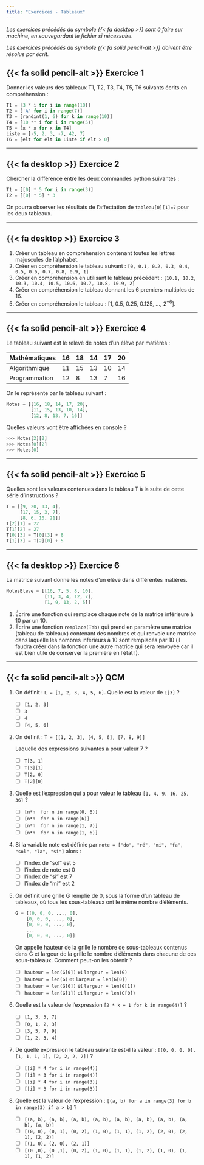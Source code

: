 ---
title: "Exercices - Tableaux"
---

_Les exercices précédés du symbole {{< fa desktop >}} sont à faire sur machine, en sauvegardant le fichier si nécessaire._

_Les exercices précédés du symbole {{< fa solid pencil-alt >}} doivent être résolus par écrit._

## {{< fa solid pencil-alt >}} Exercice 1

Donner les valeurs des tableaux T1, T2, T3, T4, T5, T6 suivants écrits en compréhension :

````python
T1 = [3 * i for i in range(10)]
T2 = ['A' for i in range(7)]
T3 = [randint(1, 6) for k in range(10)]
T4 = [10 ** i for i in range(5)]
T5 = [x * x for x in T4]
Liste = [-5, 2, 3, -7, 42, 7]
T6 = [elt for elt in Liste if elt > 0]
````

-----------------------------------------------------

## {{< fa desktop >}} Exercice 2

Chercher la différence entre les deux commandes python suivantes :

````python
T1 = [[0] * 5 for i in range(3)]
T2 = [[0] * 5] * 3
````

On pourra observer les résultats de l'affectation de ``tableau[0][1]=7`` pour les deux tableaux.

----------------------------------------------------------------------------

## {{< fa desktop >}} Exercice 3

1.	Créer un tableau en compréhension contenant toutes les lettres majuscules de l'alphabet.
2.	Créer en compréhension le tableau suivant : ``[0, 0.1, 0.2, 0.3, 0.4, 0.5, 0.6, 0.7, 0.8, 0.9, 1]``
3.	Créer en compréhension en utilisant le tableau précédent : ``[10.1, 10.2, 10.3, 10.4, 10.5, 10.6, 10.7, 10.8, 10.9, 2]``
4.	Créer en compréhension le tableau donnant les 6 premiers multiples de 16.
5.	Créer en compréhension le tableau : [1, 0.5, 0.25, 0.125, ..., $2^{-6}$].

-----------------------------------------------------------

## {{< fa solid pencil-alt >}} Exercice 4

Le tableau suivant est le relevé de notes d'un élève par matières :

|Mathématiques|	16|	18|	14|	17|	20|
|:---|:---|:---|:---|:---|:---|
|Algorithmique|	11|	15|	13	|10|	14|
|Programmation|	12|	8	|13|	7|	16|

On le représente par le tableau suivant :

````python
Notes = [[16, 18, 14, 17, 20],
         [11, 15, 13, 10, 14],
         [12, 8, 13, 7, 16]]
```` 

Quelles valeurs vont être affichées en console ?

````python
>>> Notes[2][2]
>>> Notes[0][2]
>>> Notes[0]
````

--------------------------------------------------

## {{< fa solid pencil-alt >}} Exercice 5

Quelles sont les valeurs contenues dans le tableau T à la suite de cette série d'instructions ?

````python
T = [[9, 20, 13, 4],
     [17, 15, 3, 7],
     [8, 6, 10, 21]]
T[2][1] = 22
T[1][2] = 27
T[0][3] = T[0][3] + 8
T[1][3] = T[2][0] + 5
````

--------------------------------------

## {{< fa desktop >}} Exercice 6

La matrice suivant donne les notes d'un élève dans différentes matières. 

````python
NotesEleve = [[16, 7, 5, 8, 10],
              [11, 3, 4, 12, 7],
              [1, 9, 13, 2, 5]]
````

1.	Écrire une fonction qui remplace chaque note de la matrice inférieure à 10 par un 10.
2.	Écrire une fonction ``remplace(Tab)`` qui prend en paramètre une matrice (tableau de tableaux) contenant des nombres et qui renvoie une matrice dans laquelle les nombres inférieurs à 10 sont remplacés par 10 (il faudra créer dans la fonction une autre matrice qui sera renvoyée car il est bien utile de conserver la première en l'état !).

-------------------------------------------

## {{< fa solid pencil-alt >}} QCM

1. On définit : ``L = [1, 2, 3, 4, 5, 6]``. Quelle est la valeur de ``L[3]`` ?

    * [ ] ``[1, 2, 3]``
    * [ ] ``3``
    * [ ] ``4``
    * [ ] ``[4, 5, 6]``

2. On définit : ``T = [[1, 2, 3], [4, 5, 6], [7, 8, 9]]``

    Laquelle des expressions suivantes a pour valeur 7 ?

    * [ ] ``T[3, 1]``
    * [ ] ``T[3][1]``
    * [ ] ``T[2, 0]``
    * [ ] ``T[2][0]``

3. Quelle est l'expression qui a pour valeur le tableau ``[1, 4, 9, 16, 25, 36]`` ?

    * [ ] ``[n*n  for n in range(0, 6)]``
    * [ ] ``[n*n  for n in range(6)]``
    * [ ] ``[n*n  for n in range(1, 7)]``
    * [ ] ``[n*n  for n in range(1, 6)]``

4. Si la variable note est définie par  ``note = ["do", "ré", "mi", "fa", "sol", "la", "si"]`` alors :

    * [ ] l'index de "sol" est 5
    * [ ] l'index de note est 0
    * [ ] l'index de "si" est 7
    * [ ] l'index de "mi" est 2

5. On définit une grille G remplie de 0, sous la forme d'un tableau de tableaux, où tous les sous-tableaux ont le même nombre d'éléments.

    ````python
    G = [[0, 0, 0, ..., 0],
        [0, 0, 0, ..., 0],
        [0, 0, 0, ..., 0],
        ...
        [0, 0, 0, ..., 0]]
    ````

    On appelle hauteur de la grille le nombre de sous-tableaux contenus dans G et largeur de la grille le nombre d'éléments dans chacune de ces sous-tableaux. Comment peut-on les obtenir ?

    * [ ] ``hauteur = len(G[0])`` et ``largeur = len(G)``
    * [ ] ``hauteur = len(G)`` et ``largeur = len(G[0])``
    * [ ] ``hauteur = len(G[0])`` et ``largeur = len(G[1])``
    * [ ] ``hauteur = len(G[1])`` et ``largeur = len(G[0])``

6. Quelle est la valeur de l'expression ``[2 * k + 1 for k in range(4)]`` ?

    * [ ] ``[1, 3, 5, 7]``
    * [ ] ``[0, 1, 2, 3]``
    * [ ] ``[3, 5, 7, 9]``
    * [ ] ``[1, 2, 3, 4]``

7. De quelle expression le tableau suivante est-il la valeur : ``[[0, 0, 0, 0], [1, 1, 1, 1], [2, 2, 2, 2]]`` ?

    * [ ] ``[[i] * 4 for i in range(4)]``
    * [ ] ``[[i] * 3 for i in range(4)]``
    * [ ] ``[[i] * 4 for i in range(3)]``
    * [ ] ``[[i] * 3 for i in range(3)]``

8. Quelle est la valeur de l'expression : ``[(a, b) for a in range(3) for b in range(3) if a > b]`` ?

    * [ ] ``[(a, b), (a, b), (a, b), (a, b), (a, b), (a, b), (a, b), (a, b), (a, b)]``
    * [ ] ``[(0, 0), (0, 1), (0, 2), (1, 0), (1, 1), (1, 2), (2, 0), (2, 1), (2, 2)]``
    * [ ] ``[(1, 0), (2, 0), (2, 1)]``
    * [ ] ``[(0 ,0), (0 ,1), (0, 2), (1, 0), (1, 1), (1, 2), (1, 0), (1, 1), (1, 2)]``
